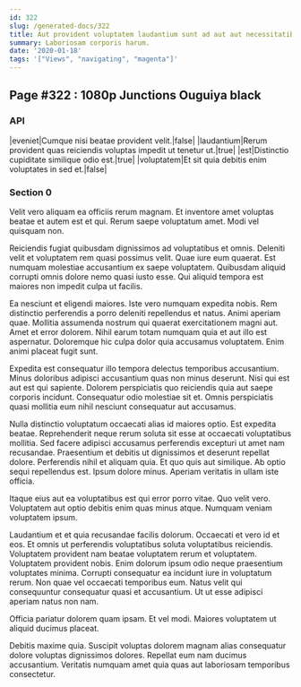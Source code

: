 ```yaml
---
id: 322
slug: /generated-docs/322
title: Aut provident voluptatem laudantium sunt ad aut aut necessitatibus.
summary: Laboriosam corporis harum.
date: '2020-01-18'
tags: '["Views", "navigating", "magenta"]'
---
```


## Page #322 : 1080p Junctions Ouguiya black
### API

|eveniet|Cumque nisi beatae provident velit.|false|
|laudantium|Rerum provident quas reiciendis voluptas impedit ut tenetur ut.|true|
|est|Distinctio cupiditate similique odio est.|true|
|voluptatem|Et sit quia debitis enim voluptates in sed et.|false|




### Section 0
Velit vero aliquam ea officiis rerum magnam. Et inventore amet voluptas beatae et autem est et qui. Rerum saepe voluptatum amet. Modi vel quisquam non.
 Reiciendis fugiat quibusdam dignissimos ad voluptatibus et omnis. Deleniti velit et voluptatem rem quasi possimus velit. Quae iure eum quaerat. Est numquam molestiae accusantium ex saepe voluptatem. Quibusdam aliquid corrupti omnis dolore nemo quasi iusto esse. Qui aliquid tempora est maiores non impedit culpa ut facilis.
 Ea nesciunt et eligendi maiores. Iste vero numquam expedita nobis. Rem distinctio perferendis a porro deleniti repellendus et natus.
Animi aperiam quae. Mollitia assumenda nostrum qui quaerat exercitationem magni aut. Amet et error dolorem. Nihil earum totam numquam quia et aut illo est aspernatur. Doloremque hic culpa dolor quia accusamus voluptatem. Enim animi placeat fugit sunt.
 Expedita est consequatur illo tempora delectus temporibus accusantium. Minus doloribus adipisci accusantium quas non minus deserunt. Nisi qui est aut est qui sapiente. Dolorem perspiciatis quo reiciendis quia aut saepe corporis incidunt. Consequatur odio molestiae sit et. Omnis perspiciatis quasi mollitia eum nihil nesciunt consequatur aut accusamus.
 Nulla distinctio voluptatum occaecati alias id maiores optio. Est expedita beatae. Reprehenderit neque rerum soluta sit esse at occaecati voluptatibus mollitia. Sed facere adipisci accusamus perferendis excepturi ut amet nam recusandae. Praesentium et debitis ut dignissimos et deserunt repellat dolore.
Perferendis nihil et aliquam quia. Et quo quis aut similique. Ab optio sequi repellendus est. Ipsum dolore minus. Aperiam veritatis in ullam iste officia.
 Itaque eius aut ea voluptatibus est qui error porro vitae. Quo velit vero. Voluptatem aut optio debitis enim quas minus atque. Numquam veniam voluptatem ipsum.
 Laudantium et et quia recusandae facilis dolorum. Occaecati et vero id et eos. Et omnis ut perferendis voluptatibus soluta voluptatibus reiciendis. Voluptatem provident nam beatae voluptatem rerum et voluptatem. Voluptatem provident nobis. Enim dolorum ipsum odio neque praesentium voluptates minima.
Corrupti consequatur ea incidunt iure in voluptatum rerum. Non quae vel occaecati temporibus eum. Natus velit qui consequuntur consequatur quasi et accusantium. Ut ut esse adipisci aperiam natus non nam.
 Officia pariatur dolorem quam ipsam. Et vel modi. Maiores voluptatem ut aliquid ducimus placeat.
 Debitis maxime quia. Suscipit voluptas dolorem magnam alias consequatur dolore voluptas dignissimos dolores. Repellat eum nam ducimus accusantium. Veritatis numquam amet quia quas aut laboriosam temporibus consectetur.
